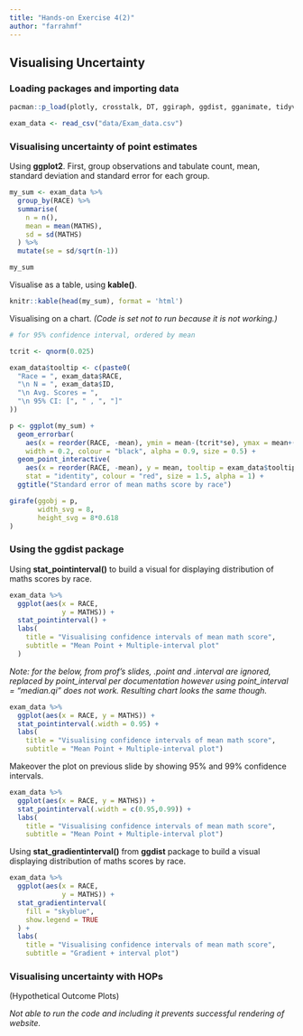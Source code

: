 ```yaml
---
title: "Hands-on Exercise 4(2)"
author: "farrahmf"
---
```


## Visualising Uncertainty

### Loading packages and importing data

```r
pacman::p_load(plotly, crosstalk, DT, ggiraph, ggdist, gganimate, tidyverse)

exam_data <- read_csv("data/Exam_data.csv")
```

### Visualising uncertainty of point estimates

Using **ggplot2**. First, group observations and tabulate count, mean, standard deviation and standard error for each group.

```r
my_sum <- exam_data %>%
  group_by(RACE) %>%
  summarise(
    n = n(),
    mean = mean(MATHS),
    sd = sd(MATHS)
  ) %>%
  mutate(se = sd/sqrt(n-1))

my_sum
```

Visualise as a table, using **kable()**.

```r
knitr::kable(head(my_sum), format = 'html')
```

Visualising on a chart. *(Code is set not to run because it is not working.)*

```r
# for 95% confidence interval, ordered by mean

tcrit <- qnorm(0.025)

exam_data$tooltip <- c(paste0(
  "Race = ", exam_data$RACE,
  "\n N = ", exam_data$ID,
  "\n Avg. Scores = ", 
  "\n 95% CI: [", " , ", "]"
))

p <- ggplot(my_sum) +
  geom_errorbar(
    aes(x = reorder(RACE, -mean), ymin = mean-(tcrit*se), ymax = mean+(tcrit*se)),
    width = 0.2, colour = "black", alpha = 0.9, size = 0.5) +
  geom_point_interactive(
    aes(x = reorder(RACE, -mean), y = mean, tooltip = exam_data$tooltip), 
    stat = "identity", colour = "red", size = 1.5, alpha = 1) +
  ggtitle("Standard error of mean maths score by race")

girafe(ggobj = p,
       width_svg = 8,
       height_svg = 8*0.618
)
```

### Using the ggdist package

Using **stat_pointinterval()** to build a visual for displaying distribution of maths scores by race.

```r
exam_data %>%
  ggplot(aes(x = RACE,
             y = MATHS)) +
  stat_pointinterval() +
  labs(
    title = "Visualising confidence intervals of mean math score",
    subtitle = "Mean Point + Multiple-interval plot"
  )
```

*Note: for the below, from prof's slides, .point and .interval are ignored, replaced by point_interval per documentation however using point_interval = "median.qi" does not work. Resulting chart looks the same though.*

```r
exam_data %>%
  ggplot(aes(x = RACE, y = MATHS)) +
  stat_pointinterval(.width = 0.95) +
  labs(
    title = "Visualising confidence intervals of mean math score",
    subtitle = "Mean Point + Multiple-interval plot")
```

Makeover the plot on previous slide by showing 95% and 99% confidence intervals.

```r
exam_data %>%
  ggplot(aes(x = RACE, y = MATHS)) +
  stat_pointinterval(.width = c(0.95,0.99)) +
  labs(
    title = "Visualising confidence intervals of mean math score",
    subtitle = "Mean Point + Multiple-interval plot")
```

Using **stat_gradientinterval()** from **ggdist** package to build a visual displaying distribution of maths scores by race.

```r
exam_data %>%
  ggplot(aes(x = RACE, 
             y = MATHS)) +
  stat_gradientinterval(   
    fill = "skyblue",      
    show.legend = TRUE     
  ) +                        
  labs(
    title = "Visualising confidence intervals of mean math score",
    subtitle = "Gradient + interval plot")
```

### Visualising uncertainty with HOPs

(Hypothetical Outcome Plots)

*Not able to run the code and including it prevents successful rendering of website.*
